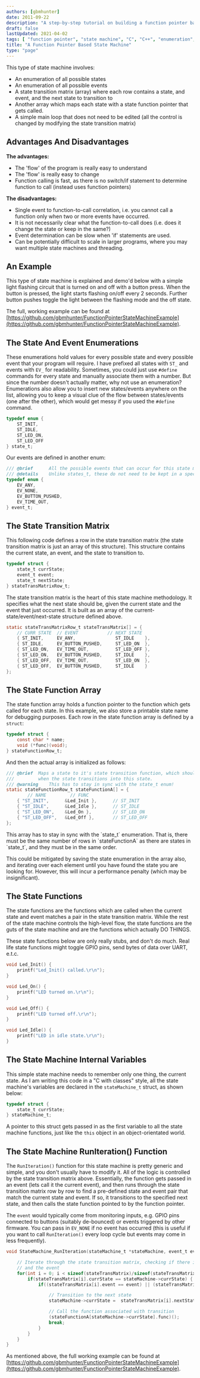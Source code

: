 ```yaml
---
authors: [gbmhunter]
date: 2011-09-22
description: "A step-by-step tutorial on building a function pointer based state machine."
draft: false
lastUpdated: 2021-04-02
tags: [ "function pointer", "state machine", "C", "C++", "enumeration", "enum", "states", "events", "embedded", "logic" ]
title: "A Function Pointer Based State Machine"
type: "page"
---
```



This type of state machine involves:

* An enumeration of all possible states
* An enumeration of all possible events
* A state transition matrix (array) where each row contains a state, and event, and the next state to transition to
* Another array which maps each state with a state function pointer that gets called.
* A simple main loop that does not need to be edited (all the control is changed by modifying the state transition matrix)

## Advantages And Disadvantages

**The advantages:**

* The 'flow' of the program is really easy to understand
* The 'flow' is really easy to change
* Function calling is fast, as there is no switch/if statement to determine function to call (instead uses function pointers)

**The disadvantages:**

* Single event to function-to-call correlation, i.e. you cannot call a function only when two or more events have occurred.
* It is not necessarily clear what the function-to-call does (i.e. does it change the state or keep in the same?)
* Event determination can be slow when 'if' statements are used.
* Can be potentially difficult to scale in larger programs, where you may want multiple state machines and threading. 

## An Example

This type of state machine is explained and demo'd below with a simple light flashing circuit that is turned on and off with a button press. When the button is pressed, the light starts flashing on/off every 2 seconds. Further button pushes toggle the light between the flashing mode and the off state.

The full, working example can be found at [https://github.com/gbmhunter/FunctionPointerStateMachineExample](https://github.com/gbmhunter/FunctionPointerStateMachineExample).

## The State And Event Enumerations

These enumerations hold values for every possible state and every possible event that your program will require. I have prefixed all states with `ST_` and events with `EV_` for readability. Sometimes, you could just use `#define` commands for every state and manually associate them with a number. But since the number doesn't actually matter, why not use an enumeration? Enumerations also allow you to insert new states/events anywhere on the list, allowing you to keep a visual clue of the flow between states/events (one after the other), which would get messy if you used the `#define` command.

```c
typedef enum {
    ST_INIT,
    ST_IDLE,
    ST_LED_ON,
    ST_LED_OFF
} state_t;
```

Our events are defined in another enum:

```c    
/// @brief      All the possible events that can occur for this state machine.
/// @details    Unlike states_t, these do not need to be kept in a special order.
typedef enum {
    EV_ANY,
    EV_NONE,
    EV_BUTTON_PUSHED,
    EV_TIME_OUT,
} event_t;
```

## The State Transition Matrix

This following code defines a row in the state transition matrix (the state transition matrix is just an array of this structure). This structure contains the current state, an event, and the state to transition to.

```c
typedef struct {
    state_t currState;
    event_t event;
    state_t nextState;
} stateTransMatrixRow_t;
```

The state transition matrix is the heart of this state machine methodology. It specifies what the next state should be, given the current state and the event that just occurred. It is built as an array of the current-state/event/next-state structure defined above.

```c    
static stateTransMatrixRow_t stateTransMatrix[] = {
    // CURR STATE  // EVENT           // NEXT STATE
    { ST_INIT,     EV_ANY,               ST_IDLE    },
    { ST_IDLE,     EV_BUTTON_PUSHED,     ST_LED_ON  },
    { ST_LED_ON,   EV_TIME_OUT,          ST_LED_OFF },
    { ST_LED_ON,   EV_BUTTON_PUSHED,     ST_IDLE    },
    { ST_LED_OFF,  EV_TIME_OUT,          ST_LED_ON  },
    { ST_LED_OFF,  EV_BUTTON_PUSHED,     ST_IDLE    }
};
```

## The State Function Array

The state function array holds a function pointer to the function which gets called for each state. In this example, we also store a printable state name for debugging purposes. Each row in the state function array is defined by a `struct`:

```c    
typedef struct {
    const char * name;
    void (*func)(void);
} stateFunctionRow_t;
```

And then the actual array is initialized as follows:

```c    
/// @brief  Maps a state to it's state transition function, which should be called
///         when the state transitions into this state.
/// @warning    This has to stay in sync with the state_t enum!
static stateFunctionRow_t stateFunctionA[] = {
        // NAME         // FUNC
    { "ST_INIT",      &Led_Init },      // ST_INIT
    { "ST_IDLE",      &Led_Idle },      // ST_IDLE
    { "ST_LED_ON",    &Led_On },        // ST_LED_ON
    { "ST_LED_OFF",   &Led_Off },       // ST_LED_OFF
};
```

<Aside type="caution">
This array has to stay in sync with the `state_t` enumeration. That is, there must be the same number of rows in `stateFunctionA` as there are states in `state_t`, and they must be in the same order.
</Aside>

This could be mitigated by saving the state enumeration in the array also, and iterating over each element until you have found the state you are looking for. However, this will incur a performance penalty (which may be insignificant).

## The State Functions

The state functions are the functions which are called when the current state and event matches a pair in the state transition matrix. While the rest of the state machine controls the high-level flow, the state functions are the guts of the state machine and are the functions which actually DO THINGS.

These state functions below are only really stubs, and don't do much. Real life state functions might toggle GPIO pins, send bytes of data over UART, e.t.c.

```c    
void Led_Init() {
    printf("Led_Init() called.\r\n");
}

void Led_On() {
    printf("LED turned on.\r\n");
}

void Led_Off() {
    printf("LED turned off.\r\n");
}

void Led_Idle() {
    printf("LED in idle state.\r\n");
}
```

## The State Machine Internal Variables

This simple state machine needs to remember only one thing, the current state. As I am writing this code in a "C with classes" style, all the state machine's variables are declared in the `stateMachine_t` struct, as shown below:

```c    
typedef struct {
    state_t currState;
} stateMachine_t;
```

A pointer to this struct gets passed in as the first variable to all the state machine functions, just like the `this` object in an object-orientated world.

## The State Machine RunIteration() Function

The `RunIteration()` function for this state machine is pretty generic and simple, and you don't usually have to modify it. All of the logic is controlled by the state transition matrix above. Essentially, the function gets passed in an event (lets call it the current event), and then runs through the state transition matrix row by row to find a pre-defined state and event pair that match the current state and event. If so, it transitions to the specified next state, and then calls the state function pointed to by the function pointer.

The `event` would typically come from monitoring inputs, e.g. GPIO pins connected to buttons (suitably de-bounced) or events triggered by other firmware. You can pass in `EV_NONE` if no event has occurred (this is useful if you want to call `RunIteration()` every loop cycle but events may come in less frequently).

```c    
void StateMachine_RunIteration(stateMachine_t *stateMachine, event_t event) {

    // Iterate through the state transition matrix, checking if there is both a match with the current state
    // and the event
    for(int i = 0; i < sizeof(stateTransMatrix)/sizeof(stateTransMatrix[0]); i++) {
        if(stateTransMatrix[i].currState == stateMachine->currState) {
            if((stateTransMatrix[i].event == event) || (stateTransMatrix[i].event == EV_ANY)) {

                // Transition to the next state
                stateMachine->currState =  stateTransMatrix[i].nextState;

                // Call the function associated with transition
                (stateFunctionA[stateMachine->currState].func)();
                break;
            }
        }
    }
}
```

As mentioned above, the full working example can be found at [https://github.com/gbmhunter/FunctionPointerStateMachineExample](https://github.com/gbmhunter/FunctionPointerStateMachineExample).
